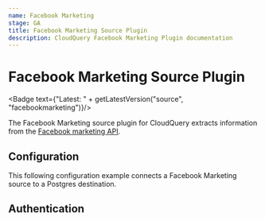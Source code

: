 ```yaml
---
name: Facebook Marketing
stage: GA
title: Facebook Marketing Source Plugin
description: CloudQuery Facebook Marketing Plugin documentation
---
```


# Facebook Marketing Source Plugin


<Badge text={"Latest: " + getLatestVersion("source", "facebookmarketing")}/>

The Facebook Marketing source plugin for CloudQuery extracts information from the [Facebook marketing API](https://developers.facebook.com/docs/marketing-api/reference/v16.0).


## Configuration

This following configuration example connects a Facebook Marketing source to a Postgres destination.

<Configuration/>


## Authentication

<Authentication/>

